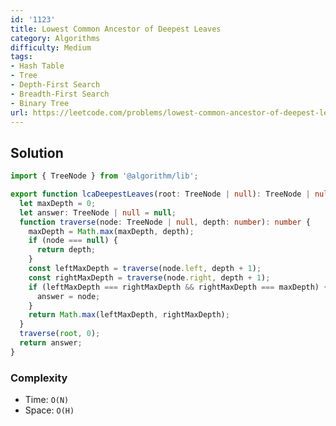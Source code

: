 ```yaml
---
id: '1123'
title: Lowest Common Ancestor of Deepest Leaves
category: Algorithms
difficulty: Medium
tags:
- Hash Table
- Tree
- Depth-First Search
- Breadth-First Search
- Binary Tree
url: https://leetcode.com/problems/lowest-common-ancestor-of-deepest-leaves
---
```


## Solution

```typescript filename="solution.ts" copy
import { TreeNode } from '@algorithm/lib';

export function lcaDeepestLeaves(root: TreeNode | null): TreeNode | null {
  let maxDepth = 0;
  let answer: TreeNode | null = null;
  function traverse(node: TreeNode | null, depth: number): number {
    maxDepth = Math.max(maxDepth, depth);
    if (node === null) {
      return depth;
    }
    const leftMaxDepth = traverse(node.left, depth + 1);
    const rightMaxDepth = traverse(node.right, depth + 1);
    if (leftMaxDepth === rightMaxDepth && rightMaxDepth === maxDepth) {
      answer = node;
    }
    return Math.max(leftMaxDepth, rightMaxDepth);
  }
  traverse(root, 0);
  return answer;
}
```

### Complexity

- Time: `O(N)`
- Space: `O(H)`

